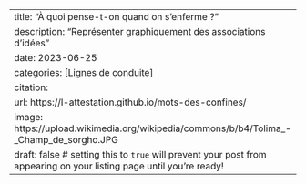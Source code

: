 ---
title: "À quoi pense-t-on quand on s'enferme ?"
description: "Représenter graphiquement des associations d'idées"
date: 2023-06-25
categories: [Lignes de conduite]
citation: 
  url: https://l-attestation.github.io/mots-des-confines/
image: https://upload.wikimedia.org/wikipedia/commons/b/b4/Tolima_-_Champ_de_sorgho.JPG
draft: false # setting this to `true` will prevent your post from appearing on your listing page until you're ready!
---